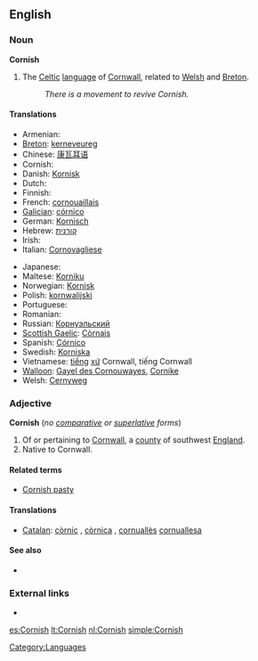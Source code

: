==English==

===Noun===
{{wikipedia}}
'''Cornish'''

# The [[Celtic]] [[language]] of [[Cornwall]], related to [[Welsh]] and [[Breton]].
#: ''There is a movement to revive Cornish.''

====Translations====
{{trans-top|language}}
* Armenian: {{t-|hy|կոռներեն|tr=koṙneren|sc=Armn|xs=Armenian}}
* [[Breton]]: [[kerneveureg]]
* Chinese: [[康瓦耳语]]
* Cornish: {{t-|kw|Kernewek|xs=Cornish}}
* Danish: [[Kornisk]]
* Dutch: {{t+|nl|Cornisch}}
* Finnish: {{t-|fi|korni}}
* French: [[cornouaillais]]
* [[Galician]]: [[córnico]]
* German: [[Kornisch]]
* Hebrew: [[קורנית]]
* Irish: {{t-|ga|Coirnis|xs=Irish}}
* Italian: [[Cornovagliese]]
{{trans-mid}}
* Japanese: {{t+|ja|コーンウォール語|sc=Jpan}}
* Maltese: [[Korniku]]
* Norwegian: [[Kornisk]]
* Polish: [[kornwalijski]]
* Portuguese: {{t+|pt|Córnico}}
* Romanian: {{t-|ro|Cornish}}
* Russian: [[Корнуэльский]]
* [[Scottish Gaelic]]: [[Còrnais]]
* Spanish: [[Córnico]]
* Swedish: [[Korniska]]
* Vietnamese: [[tiếng]] [[xứ]] Cornwall, tiếng Cornwall
* [[Walloon]]: [[Gayel des Cornouwayes]], [[Cornike]]
* Welsh: [[Cernyweg]]
{{trans-bottom}}

===Adjective===
'''Cornish''' (''no [[comparative]] or [[superlative]] forms'')

# Of or pertaining to [[Cornwall]], a [[county]] of southwest [[England]].
# Native to Cornwall.

====Related terms====
* [[Cornish pasty]]

====Translations====
{{trans-top|of Cornwall}}
* [[Catalan]]: [[còrnic]] {{m}}, [[còrnica]] {{f}}, [[cornuallès]] {{m}} [[cornuallesa]] {{f}}
{{trans-mid}}
{{trans-bottom}}

{{trans-top|native to Cornwall}}
{{trans-mid}}
{{trans-bottom}}

====See also====
{{interwiktionary|code=kw}}
* {{websters-online}}

===External links===
* {{ISO 639|link=Ethnologue|1code=kw|code=cor}}

[[Category:Languages]]

[[es:Cornish]]
[[lt:Cornish]]
[[nl:Cornish]]
[[simple:Cornish]]